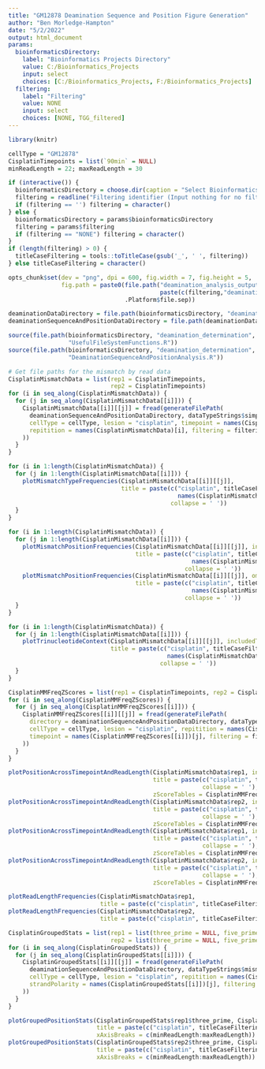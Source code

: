 ```yaml
---
title: "GM12878 Deamination Sequence and Position Figure Generation"
author: "Ben Morledge-Hampton"
date: "5/2/2022"
output: html_document
params:
  bioinformaticsDirectory:
    label: "Bioinformatics Projects Directory"
    value: C:/Bioinformatics_Projects
    input: select
    choices: [C:/Bioinformatics_Projects, F:/Bioinformatics_Projects]
  filtering:
    label: "Filtering"
    value: NONE
    input: select
    choices: [NONE, TGG_filtered]
---
```



```r
library(knitr)

cellType = "GM12878"
CisplatinTimepoints = list(`90min` = NULL)
minReadLength = 22; maxReadLength = 30

if (interactive()) {
  bioinformaticsDirectory = choose.dir(caption = "Select Bioinformatics_Projects Directory")
  filtering = readline("Filtering identifier (Input nothing for no filtering):")
  if (filtering == '') filtering = character()
} else {
  bioinformaticsDirectory = params$bioinformaticsDirectory
  filtering = params$filtering
  if (filtering == "NONE") filtering = character()
}
if (length(filtering) > 0) {
  titleCaseFiltering = tools::toTitleCase(gsub('_', ' ', filtering))
} else titleCaseFiltering = character()

opts_chunk$set(dev = "png", dpi = 600, fig.width = 7, fig.height = 5, 
               fig.path = paste0(file.path("deamination_analysis_output",cellType,
                                           paste(c(filtering,"deamination_sequence_and_position_figures"), collapse = '_')),
                                 .Platform$file.sep))

deaminationDataDirectory = file.path(bioinformaticsDirectory, "deamination_determination", "data", cellType)
deaminationSequenceAndPositionDataDirectory = file.path(deaminationDataDirectory,"sequence_and_position_analysis")
```


```r
source(file.path(bioinformaticsDirectory, "deamination_determination", 'R',
                 "UsefulFileSystemFunctions.R"))
source(file.path(bioinformaticsDirectory, "deamination_determination", 'R',
                 "DeaminationSequenceAndPositionAnalysis.R"))
```


```r
# Get file paths for the mismatch by read data
CisplatinMismatchData = list(rep1 = CisplatinTimepoints,
                             rep2 = CisplatinTimepoints)
for (i in seq_along(CisplatinMismatchData)) {
  for (j in seq_along(CisplatinMismatchData[[i]])) {
    CisplatinMismatchData[[i]][[j]] = fread(generateFilePath(
      deaminationSequenceAndPositionDataDirectory, dataTypeStrings$simplifiedMismatches, ".tsv",
      cellType = cellType, lesion = "cisplatin", timepoint = names(CisplatinMismatchData[[i]])[j],
      repitition = names(CisplatinMismatchData)[i], filtering = filtering
    ))
  }
}
```


```r
for (i in 1:length(CisplatinMismatchData)) {
  for (j in 1:length(CisplatinMismatchData[[i]])) {
    plotMismatchTypeFrequencies(CisplatinMismatchData[[i]][[j]],
                                title = paste(c("cisplatin", titleCaseFiltering, names(CisplatinMismatchData)[i], 
                                                names(CisplatinMismatchData[[i]])[j], "Mismatch Type Frequency"),
                                              collapse = ' '))
  }
}
```


```r
for (i in 1:length(CisplatinMismatchData)) {
  for (j in 1:length(CisplatinMismatchData[[i]])) {
    plotMismatchPositionFrequencies(CisplatinMismatchData[[i]][[j]], includedTypes = c("C>T"),
                                    title = paste(c("cisplatin", titleCaseFiltering, names(CisplatinMismatchData)[i], 
                                                    names(CisplatinMismatchData[[i]])[j], "C>T Mismatch Positions"),
                                                  collapse = ' '))
    plotMismatchPositionFrequencies(CisplatinMismatchData[[i]][[j]], omittedTypes = c("C>T"),
                                    title = paste(c("cisplatin", titleCaseFiltering, names(CisplatinMismatchData)[i], 
                                                    names(CisplatinMismatchData[[i]])[j], "!C>T Mismatch Positions"),
                                                  collapse = ' '))
  }
}
```


```r
for (i in 1:length(CisplatinMismatchData)) {
  for (j in 1:length(CisplatinMismatchData[[i]])) {
    plotTrinucleotideContext(CisplatinMismatchData[[i]][[j]], includedTypes = c("C>T"),
                             title = paste(c("cisplatin", titleCaseFiltering, names(CisplatinMismatchData)[i],
                                             names(CisplatinMismatchData[[i]])[j], "C>T Mismatch Trinuc Context"),
                                           collapse = ' '))
  }
}
```


```r
CisplatinMMFreqZScores = list(rep1 = CisplatinTimepoints, rep2 = CisplatinTimepoints)
for (i in seq_along(CisplatinMMFreqZScores)) {
  for (j in seq_along(CisplatinMMFreqZScores[[i]])) {
    CisplatinMMFreqZScores[[i]][[j]] = fread(generateFilePath(
      directory = deaminationSequenceAndPositionDataDirectory, dataTypeStrings$mismatchFrequencyZScores, ".tsv",
      cellType = cellType, lesion = "cisplatin", repitition = names(CisplatinMMFreqZScores)[i],
      timepoint = names(CisplatinMMFreqZScores[[i]])[j], filtering = filtering, includedMismatches = c("C>T")
    ))
  }
}
```


```r
plotPositionAcrossTimepointAndReadLength(CisplatinMismatchData$rep1, includedTypes = c("C>T"),
                                         title = paste(c("cisplatin", titleCaseFiltering, "C>T Mismatch Pos Freq Rep1"),
                                                       collapse = ' '),
                                         zScoreTables = CisplatinMMFreqZScores$rep1)
plotPositionAcrossTimepointAndReadLength(CisplatinMismatchData$rep2, includedTypes = c("C>T"),
                                         title = paste(c("cisplatin", titleCaseFiltering, "C>T Mismatch Pos Freq Rep2"),
                                                       collapse = ' '),
                                         zScoreTables = CisplatinMMFreqZScores$rep2)
plotPositionAcrossTimepointAndReadLength(CisplatinMismatchData$rep1, includedTypes = c("C>T"), posType = FIVE_PRIME,
                                         title = paste(c("cisplatin", titleCaseFiltering, "C>T Mismatch Pos Freq Rep1"),
                                                       collapse = ' '),
                                         zScoreTables = CisplatinMMFreqZScores$rep1)
plotPositionAcrossTimepointAndReadLength(CisplatinMismatchData$rep2, includedTypes = c("C>T"), posType = FIVE_PRIME,
                                         title = paste(c("cisplatin", titleCaseFiltering, "C>T Mismatch Pos Freq Rep2"),
                                                       collapse = ' '),
                                         zScoreTables = CisplatinMMFreqZScores$rep2)
```


```r
plotReadLengthFrequencies(CisplatinMismatchData$rep1,
                          title = paste(c("cisplatin", titleCaseFiltering, "Read Length Freq Rep 1"), collapse = ' '))
plotReadLengthFrequencies(CisplatinMismatchData$rep2,
                          title = paste(c("cisplatin", titleCaseFiltering, "Read Length Freq Rep 2"), collapse = ' '))
```


```r
CisplatinGroupedStats = list(rep1 = list(three_prime = NULL, five_prime = NULL),
                             rep2 = list(three_prime = NULL, five_prime = NULL))
for (i in seq_along(CisplatinGroupedStats)) {
  for (j in seq_along(CisplatinGroupedStats[[i]])) {
    CisplatinGroupedStats[[i]][[j]] = fread(generateFilePath(
      deaminationSequenceAndPositionDataDirectory, dataTypeStrings$mismatchPositionStats, ".tsv",
      cellType = cellType, lesion = "cisplatin", repitition = names(CisplatinGroupedStats)[i],
      strandPolarity = names(CisplatinGroupedStats[[i]])[j], filtering = filtering
    ))
  }
}
```


```r
plotGroupedPositionStats(CisplatinGroupedStats$rep1$three_prime, CisplatinGroupedStats$rep1$five_prime, POS_DIFF,
                         title = paste(c("cisplatin", titleCaseFiltering, "C>T Mismatch Pos Diff Rep1"), collapse = ' '),
                         xAxisBreaks = c(minReadLength:maxReadLength))
plotGroupedPositionStats(CisplatinGroupedStats$rep2$three_prime, CisplatinGroupedStats$rep2$five_prime, POS_DIFF,
                         title = paste(c("cisplatin", titleCaseFiltering, "C>T Mismatch Pos Diff Rep2"), collapse = ' '),
                         xAxisBreaks = c(minReadLength:maxReadLength))
```

